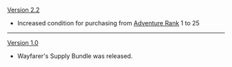 {{Change History/Header}}
[[Version 2.2]]
*Increased condition for purchasing from [[Adventure Rank]] 1 to 25
----
[[Version 1.0]]
*Wayfarer's Supply Bundle was released.